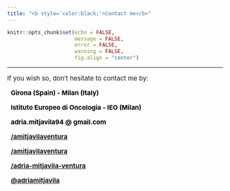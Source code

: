 ```yaml
---
title: "<b style='color:black;'>Contact me</b>"
---
```


```r
knitr::opts_chunk$set(echo = FALSE,
                      message = FALSE,
                      error = FALSE,
                      warning = FALSE, 
                      fig.align = "center")
```

***

<p style='font-size:15px;'> If you wish so, don't hesitate to contact me by: </p>


<p style='color:black; font-size:15px;'> <i class="fas fa-home" aria-hidden="true"></i> &nbsp; <b>Girona (Spain) - Milan (Italy)</b> </p>

<p style="color: black; font-size:15px;"><i class="fas fa-building" aria-hidden="true"></i> &nbsp; <b>Istituto Europeo di Oncologia - IEO (Milan)</b> </p>

<p style='color:black; font-size:15px;'> <i class="fas fa-at" aria-hidden="true"></i> &nbsp; <b>adria.mitjavila94 @ gmail.com</b> </p>

<p style='color:black; font-size:15px;'> <i class="fa fa-github" aria-hidden="true"></i> &nbsp; <a href="https://github.com/amitjavilaventura"><b>/amitjavilaventura</b></a></p> 

<p style='color:black; font-size:15px;'> <i class="fa fa-gitlab" aria-hidden="true"></i> &nbsp; <a href="https://gitlab.com/amitjavilaventura"><b>/amitjavilaventura</b></a></p> 

<p style='color:black; font-size:15px;'> <i class="fa fa-linkedin" aria-hidden="true"></i> &nbsp; <a href="https://www.linkedin.com/in/adria-mitjavila-ventura/"><b>/adria-mitjavila-ventura</b></a></p> 

<p style='color:black; font-size:15px;'><i class="fa fa-twitter" aria-hidden="true"></i> &nbsp; <a href="https://twitter.com/adriamitjavila"><b>@adriamitjavila</b></a></p>

